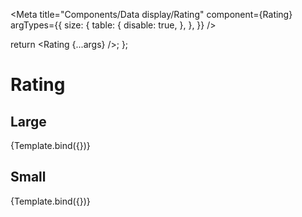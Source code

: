 

<Meta
  title="Components/Data display/Rating"
  component={Rating}
  argTypes={{
    size: {
      table: {
        disable: true,
      },
    },
  }}
/>

  return <Rating {...args} />;
};

# Rating

## Large

<Canvas>
  <Story
    name="Large"
    args={{
      rating: 4.2,
      size: 'large',
    }}
  >
    {Template.bind({})}
  </Story>
</Canvas>

<ArgsTable story="Large" />

## Small

<Canvas>
  <Story
    name="Small"
    args={{
      rating: 4.2,
      size: 'small',
    }}
  >
    {Template.bind({})}
  </Story>
</Canvas>

<ArgsTable story="Small" />
